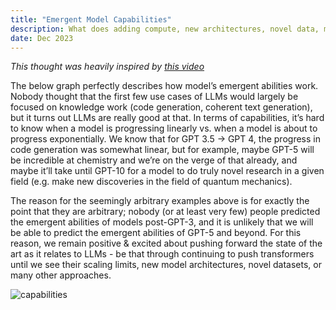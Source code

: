```yaml
---
title: "Emergent Model Capabilities"
description: What does adding compute, new architectures, novel data, more epochs do to model capabilities?
date: Dec 2023
---
```


_This thought was heavily inspired by [this video](https://www.youtube.com/watch?v=dbo3kNKPaUA)_

The below graph perfectly describes how model’s emergent abilities work. Nobody thought that the first few use cases of LLMs would largely be focused on knowledge work (code generation, coherent text generation), but it turns out LLMs are really good at that. In terms of capabilities, it’s hard to know when a model is progressing linearly vs. when a model is about to progress exponentially. We know that for GPT 3.5 → GPT 4, the progress in code generation was somewhat linear, but for example, maybe GPT-5 will be incredible at chemistry and we’re on the verge of that already, and maybe it’ll take until GPT-10 for a model to do truly novel research in a given field (e.g. make new discoveries in the field of quantum mechanics).

The reason for the seemingly arbitrary examples above is for exactly the point that they are arbitrary; nobody (or at least very few) people predicted the emergent abilities of models post-GPT-3, and it is unlikely that we will be able to predict the emergent abilities of GPT-5 and beyond. For this reason, we remain positive & excited about pushing forward the state of the art as it relates to LLMs - be that through continuing to push transformers until we see their scaling limits, new model architectures, novel datasets, or many other approaches.

<img src="/capabilities.png" alt="capabilities" border="0" />
